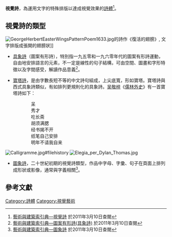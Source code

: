 '''視覺詩'''，為運用文字的特殊排版以達成視覺效果的[[詩體|詩體]]<ref>[http://db1x.sinica.edu.tw/caat/caat_rptcaatc.php?_op=?SUBJECT_ID:300194347 藝術與建築索引典—視覺詩]{{dead link|date=2018年4月 |bot=InternetArchiveBot |fix-attempted=yes }} 於2011年3月10日查閱</ref>。

== 視覺詩的類型 ==
[[File:GeorgeHerbertEasterWingsPatternPoem1633.jpg|thumb]]的詩作《復活的翅膀》, 文字排版成張開的翅膀狀]]
* [[具象詩|具象詩]]（圖案有形詩），特別指一九五零和一九六零年代的圖案有形詩運動，自由地安排語言的元素，不一定是線性的句子結構，可由空間、圖畫和字形特徵以及字間感受，解讀作品意義<ref>[http://db1x.sinica.edu.tw/caat/caat_rptcaatc.php?_op=?SUBJECT_ID:300055932 藝術與建築索引典—圖案有形詩(具象詩)]{{dead link|date=十月 2017 |bot=InternetArchiveBot }} 於2011年3月10日查閱</ref>。

* [[寶塔詩|寶塔詩]]，是由字數長短不等的中文詩句組成，上尖底寬，形如寶塔。寶塔詩與西式具象詩類似，有如排列更規則化的具象詩。[[吴敬梓|吴敬梓]]《[[儒林外史|儒林外史]]》有一首寶塔詩如下：

::呆
::秀才
::吃长斋
::胡须满腮
::经书揭不开
::纸笔自己安排
::明年不请我自来
[[Image:Calligramme.jpg#filehistory|thumb]]
[[File:Elegia_per_Dylan_Thomas.jpg|thumb]]

* [[圖象詩|圖象詩]]，二十世紀初期的視覺詩類型，作品中字母、字彙、句子在頁面上排列成形狀或影像，通常與字義相關<ref>[http://db1x.sinica.edu.tw/caat/caat_rptcaatc.php?_op=?SUBJECT_ID:300194352 藝術與建築索引典—圖象詩]{{dead link|date=2018年4月 |bot=InternetArchiveBot |fix-attempted=yes }} 於2011年3月10日查閱</ref>。

== 參考文獻 ==
{{reflist}}
[[Category:詩體|Category:詩體]]
[[Category:視覺藝術|Category:視覺藝術]]